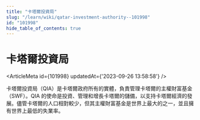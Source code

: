 ```yaml
---
title: "卡塔爾投資局"
slug: "/learn/wiki/qatar-investment-authority--101998"
id: "101998"
hide_table_of_contents: true
---
```



# 卡塔爾投資局

<ArticleMeta id={101998} updatedAt={'2023-09-26 13:58:58'} />
<div className='border-solid border-b border-t-0 my-4 border-[var(--ifm-color-gray-300)]' />

卡塔爾投資局（QIA）是卡塔爾政府所有的實體，負責管理卡塔爾的主權財富基金（SWF）。QIA 的使命是投資、管理和增長卡塔爾的儲備，以支持卡塔爾經濟的發展。儘管卡塔爾的人口相對較少，但其主權財富基金是世界上最大的之一，並且擁有世界上最低的失業率。
